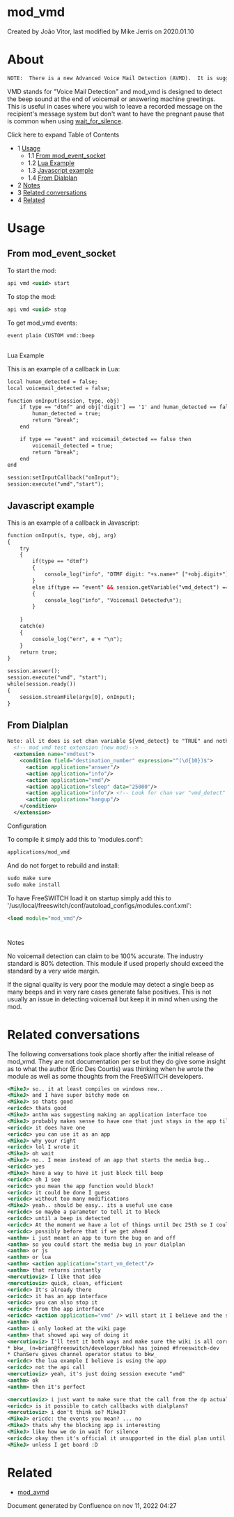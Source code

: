 
# mod_vmd 

 Created by  João Vitor, last modified by  Mike Jerris on 2020.01.10

# About

```xml
NOTE:  There is a new Advanced Voice Mail Detection (AVMD).  It is suggested that you use mod_avmd rather than this (mod_vmd).  mod_vmd is deprecated and will be removed in a future version.
```

VMD stands for "Voice Mail Detection" and mod\_vmd is designed to detect the beep sound at the end of voicemail or answering machine greetings. This is useful in cases where you wish to leave a recorded message on the recipient's message system but don't want to have the pregnant pause that is common when using [wait\_for\_silence](https://wiki.freeswitch.org/wiki/Misc.%5FDialplan%5FTools%5Fwait%5Ffor%5Fsilence "Misc. Dialplan Tools wait for silence").

Click here to expand Table of Contents

* 1 [Usage](#usage)  
   * 1.1 [From mod\_event\_socket](#from-mod_event_socket)  
   * 1.2 [Lua Example](#--)  
   * 1.3 [Javascript example](#javascript-example)  
   * 1.4 [From Dialplan](#from-dialplan)
* 2 [Notes](#--)
* 3 [Related conversations](#related-conversations)
* 4 [Related](#related)

# Usage

## From mod_event_socket

To start the mod:

```xml
api vmd <uuid> start
```

To stop the mod:

```xml
api vmd <uuid> stop
```

To get mod\_vmd events:

```xml
event plain CUSTOM vmd::beep
```

##   
Lua Example

This is an example of a callback in Lua:

```xml
local human_detected = false;
local voicemail_detected = false;

function onInput(session, type, obj)
    if type == "dtmf" and obj['digit'] == '1' and human_detected == false then
        human_detected = true;
        return "break";
    end

    if type == "event" and voicemail_detected == false then
        voicemail_detected = true;
        return "break";
    end
end

session:setInputCallback("onInput");
session:execute("vmd","start");

```

## Javascript example

This is an example of a callback in Javascript:

```xml
function onInput(s, type, obj, arg)
{
	try
	{
		if(type == "dtmf")
		{
			console_log("info", "DTMF digit: "+s.name+" ["+obj.digit+"] len ["+obj.duration+"]\n");
		}
		else if(type == "event" && session.getVariable("vmd_detect") == "TRUE")
		{
			console_log("info", "Voicemail Detected\n");
		}
		
	}
	catch(e)
	{
		console_log("err", e + "\n");
	}
	return true;
}

session.answer();
session.execute("vmd", "start");
while(session.ready())
{
	session.streamFile(argv[0], onInput);
}
```

## From Dialplan

```xml
Note: all it does is set chan variable ${vmd_detect} to "TRUE" and nothing else, so don't rely on this for acting quickly if a beep is detected.
  <!-- mod_vmd test extension (new mod)-->
  <extension name="vmdtest">
    <condition field="destination_number" expression="^(\d{10})$">
      <action application="answer"/>
      <action application="info"/>
      <action application="vmd"/>
      <action application="sleep" data="25000"/>
      <action application="info"/> <!-- Look for chan var "vmd_detect" here -->
      <action application="hangup"/>
    </condition>
  </extension>
```

  
Configuration

To compile it simply add this to 'modules.conf':

```xml
applications/mod_vmd
```

  
And do not forget to rebuild and install:

```xml
sudo make sure
sudo make install
```

To have FreeSWITCH load it on startup simply add this to '/usr/local/freeswitch/conf/autoload\_configs/modules.conf.xml':

```xml
<load module="mod_vmd"/>
```

#   
Notes

No voicemail detection can claim to be 100% accurate. The industry standard is 80% detection. This module if used properly should exceed the standard by a very wide margin.

If the signal quality is very poor the module may detect a single beep as many beeps and in very rare cases generate false positives. This is not usually an issue in detecting voicemail but keep it in mind when using the mod.

# Related conversations

The following conversations took place shortly after the initial release of mod\_vmd. They are not documentation per se but they do give some insight as to what the author (Eric Des Courtis) was thinking when he wrote the module as well as some thoughts from the FreeSWITCH developers.

```xml
<MikeJ> so.. it at least compiles on windows now..
<MikeJ> and I have super bitchy mode on
<MikeJ> so thats good
<ericdc> thats good
<MikeJ> anthm was suggesting making an application interface too
<MikeJ> probably makes sense to have one that just stays in the app till it gets the beep
<ericdc> it does have one
<ericdc> you can use it as an app
<MikeJ> why your right
<ericdc> lol I wrote it
<MikeJ> oh wait
<MikeJ> no.. I mean instead of an app that starts the media bug..
<ericdc> yes
<MikeJ> have a way to have it just block till beep
<ericdc> oh I see
<ericdc> you mean the app function would block?
<ericdc> it could be done I guess
<ericdc> without too many modifications
<MikeJ> yeah.. should be easy.. its a useful use case
<ericdc> so maybe a parameter to tell it to block
<ericdc> until a beep is detected
<ericdc> At the moment we have a lot of things until Dec 25th so I could add it before the new year?
<ericdc> possibly before that if we get ahead
<anthm> i just meant an app to turn the bug on and off
<anthm> so you could start the media bug in your dialplan
<anthm> or js
<anthm> or lua
<anthm> <action application="start_vm_detect"/>
<anthm> that returns instantly
<mercutioviz> I like that idea
<mercutioviz> quick, clean, efficient
<ericdc> It's already there
<ericdc> it has an app interface
<ericdc> you can also stop it
<ericdc> from the app interface
<ericdc> <action application="vmd" /> will start it I believe and the same command with the stop parameter will stop it
<anthm> ok
<anthm> i only looked at the wiki page
<anthm> that showed api way of doing it
<mercutioviz> I'll test it both ways and make sure the wiki is all correct
* bkw_ (n=brian@freeswitch/developer/bkw) has joined #freeswitch-dev
* ChanServ gives channel operator status to bkw_
<ericdc> the lua example I believe is using the app
<ericdc> not the api call
<mercutioviz> yeah, it's just doing session execute "vmd"
<anthm> ok
<anthm> then it's perfect

<mercutioviz> i just want to make sure that the call from the dp actually works, then we'll iron out the callback thingy
<ericdc> is it possible to catch callbacks with dialplans?
<mercutioviz> i don't think so? MikeJ?
<MikeJ> ericdc: the events you mean? ... no
<MikeJ> thats why the blocking app is interesting
<MikeJ> like how we do in wait for silence
<ericdc> okay then it's official it unsupported in the dial plan until I add it which is before the end of the month
<MikeJ> unless I get board :D
```

  
# Related

* [mod\_avmd](mod_av_27591638.mdx#see-also)

Document generated by Confluence on nov 11, 2022 04:27

